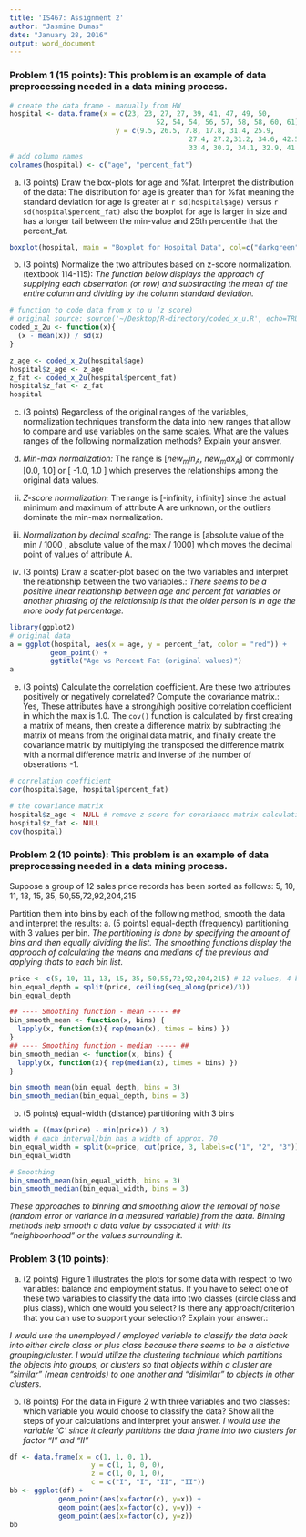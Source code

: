 ```yaml
---
title: 'IS467: Assignment 2'
author: "Jasmine Dumas"
date: "January 28, 2016"
output: word_document
---
```


### Problem 1 (15 points):  This problem is an example of data preprocessing needed in a data mining process. 

```r
# create the data frame - manually from HW
hospital <- data.frame(x = c(23, 23, 27, 27, 39, 41, 47, 49, 50,
                                    52, 54, 54, 56, 57, 58, 58, 60, 61), 
                          y = c(9.5, 26.5, 7.8, 17.8, 31.4, 25.9, 
                                            27.4, 27.2,31.2, 34.6, 42.5, 28.8, 
                                            33.4, 30.2, 34.1, 32.9, 41.2, 35.7))
# add column names
colnames(hospital) <- c("age", "percent_fat")
```

a.	(3 points) Draw the box-plots for age and %fat.  Interpret the distribution of the data: The distribution for age is greater than for %fat meaning the standard deviation for age is greater at `r sd(hospital$age)` versus `r sd(hospital$percent_fat)` also the boxplot for age is larger in size and has a longer tail between the min-value and 25th percentile that the percent_fat. 

```r
boxplot(hospital, main = "Boxplot for Hospital Data", col=c("darkgreen", "darkblue"))
```

b.	 (3 points) Normalize the two attributes based on z-score normalization. (textbook 114-115): _The function below displays the approach of supplying each observation (or row) and substracting the mean of the entire column and dividing by the column standard deviation._
```r
# function to code data from x to u (z score)
# original source: source('~/Desktop/R-directory/coded_x_u.R', echo=TRUE)
coded_x_2u <- function(x){
  (x - mean(x)) / sd(x)
}

z_age <- coded_x_2u(hospital$age)
hospital$z_age <- z_age
z_fat <- coded_x_2u(hospital$percent_fat)
hospital$z_fat <- z_fat
hospital
```

c.	 (3 points) Regardless of the original ranges of the variables, normalization techniques transform the data into new ranges that allow to compare and use variables on the same scales. What are the values ranges of the following normalization methods? Explain your answer.

i.	_Min-max normalization:_ The range is [$new_min_{A}$, $new_max_{A}$] or commonly [0.0, 1.0] or [ -1.0, 1.0 ] which preserves the relationships among the original data values.

ii.	_Z-score normalization:_ The range is [-infinity, infinity] since the actual minimum and maximum of attribute A are unknown, or the outliers dominate the min-max normalization.

iii. _Normalization by decimal scaling:_ The range is [absolute value of the min / 1000 , absolute value of the max / 1000] which moves the decimal point of values of attribute A.

d.	(3 points) Draw a scatter-plot based on the two variables and interpret the relationship between the two variables.: _There seems to be a positive linear relationship between age and percent fat variables or another phrasing of the relationship is that the older person is in age the more body fat percentage._
```r
library(ggplot2)
# original data
a = ggplot(hospital, aes(x = age, y = percent_fat, color = "red")) +
          geom_point() +
          ggtitle("Age vs Percent Fat (original values)")
a
```

e.	(3 points) Calculate the correlation coefficient. Are these two attributes positively or negatively correlated? Compute the covariance matrix.: Yes, These attributes have a strong/high positive correlation coefficient in which the max is 1.0. The `cov()` function is calculated by first creating a matrix of means, then create a difference matrix by subtracting the matrix of means from the original data matrix, and finally create the covariance matrix by multiplying the transposed the difference matrix with a normal difference matrix and inverse of the number of obserations -1.
```r
# correlation coefficient
cor(hospital$age, hospital$percent_fat)

# the covariance matrix
hospital$z_age <- NULL # remove z-score for covariance matrix calculation
hospital$z_fat <- NULL
cov(hospital)
```

\pagebreak

### Problem 2 (10 points):  This problem is an example of data preprocessing needed in a data mining process.             
Suppose a group of 12 sales price records has been sorted as follows: 
5, 10, 11, 13, 15, 35, 50,55,72,92,204,215

Partition them into bins by each of the following method, smooth the data and interpret the results:
a.	(5 points) equal-depth (frequency) partitioning with 3 values per bin. _The partitioning is done by specifying the amount of bins and then equally dividing the list. The smoothing functions display the approach of calculating the means and medians of the previous and applying thats to each bin list._
```r
price <- c(5, 10, 11, 13, 15, 35, 50,55,72,92,204,215) # 12 values, 4 bins of 3 each
bin_equal_depth = split(price, ceiling(seq_along(price)/3))
bin_equal_depth

## ---- Smoothing function - mean ----- ##
bin_smooth_mean <- function(x, bins) {
  lapply(x, function(x){ rep(mean(x), times = bins) })
}
## ---- Smoothing function - median ----- ##
bin_smooth_median <- function(x, bins) {
  lapply(x, function(x){ rep(median(x), times = bins) })
}

bin_smooth_mean(bin_equal_depth, bins = 3)
bin_smooth_median(bin_equal_depth, bins = 3)
```

b.	(5 points) equal-width (distance) partitioning with 3 bins
```r
width = ((max(price) - min(price)) / 3)
width # each interval/bin has a width of approx. 70
bin_equal_width = split(x=price, cut(price, 3, labels=c("1", "2", "3")))
bin_equal_width

# Smoothing
bin_smooth_mean(bin_equal_width, bins = 3)
bin_smooth_median(bin_equal_width, bins = 3)
```

_These approaches to binning and smoothing allow the removal of noise (random error or variance in a measured variable) from the data. Binning methods help smooth a data value by associated it with its "neighboorhood" or the values surrounding it._ 

### Problem 3 (10 points):       

a.	(2 points) Figure 1 illustrates the plots for some data with respect to two variables: balance and employment status. If you have to select one of these two variables to classify the data into two classes (circle class and plus class), which one would you select? Is there any approach/criterion that you can use to support your selection? Explain your answer.:

_I would use the unemployed / employed variable to classify the data back into either circle class or plus class because there seems to be a distictive grouping/cluster. I would utilize the clustering technique which partitions the objects into groups, or clusters so that objects within a cluster are "similar" (mean centroids) to one another and "disimilar" to objects in other clusters._

b.	(8 points) For the data in Figure 2 with three variables and two classes: which variable you would choose to classify the data? Show all the steps of your calculations and interpret your answer. _I would use the variable 'C' since it clearly partitions the data frame into two clusters for factor "I" and "II"_
```r
df <- data.frame(x = c(1, 1, 0, 1), 
                    y = c(1, 1, 0, 0),
                    z = c(1, 0, 1, 0), 
                    c = c("I", "I", "II", "II"))
bb <- ggplot(df) +
            geom_point(aes(x=factor(c), y=x)) + 
            geom_point(aes(x=factor(c), y=y)) + 
            geom_point(aes(x=factor(c), y=z)) 
bb
```





